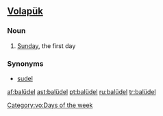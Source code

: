 ==[[Volapük]]==

===Noun===
{{infl|vo|noun}}

# {{archaic|lang=vo}} [[Sunday]], the first day

===Synonyms===
* [[sudel]]

[[Category:vo:Days of the week]]

[[af:balüdel]]
[[ast:balüdel]]
[[pt:balüdel]]
[[ru:balüdel]]
[[tr:balüdel]]